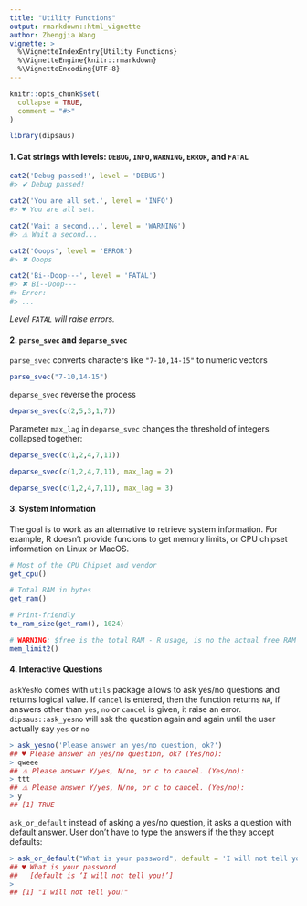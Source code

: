 ```yaml
---
title: "Utility Functions"
output: rmarkdown::html_vignette
author: Zhengjia Wang
vignette: >
  %\VignetteIndexEntry{Utility Functions}
  %\VignetteEngine{knitr::rmarkdown}
  %\VignetteEncoding{UTF-8}
---
```


```r
knitr::opts_chunk$set(
  collapse = TRUE,
  comment = "#>"
)
```

```r
library(dipsaus)
```


#### 1. Cat strings with levels: `DEBUG`, `INFO`, `WARNING`, `ERROR`, and `FATAL`

```r
cat2('Debug passed!', level = 'DEBUG')
#> ✔ Debug passed!

cat2('You are all set.', level = 'INFO')
#> ♥ You are all set.

cat2('Wait a second...', level = 'WARNING')
#> ⚠ Wait a second...

cat2('Ooops', level = 'ERROR')
#> ✖ Ooops

cat2('Bi--Doop---', level = 'FATAL')
#> ✖ Bi--Doop---
#> Error: 
#> ...
```

*Level `FATAL` will raise errors.*

#### 2. `parse_svec` and `deparse_svec`

`parse_svec` converts characters like `"7-10,14-15"` to numeric vectors

```r
parse_svec("7-10,14-15")
```

`deparse_svec` reverse the process

```r
deparse_svec(c(2,5,3,1,7))
```

Parameter `max_lag` in `deparse_svec` changes the threshold of integers collapsed together:

```r
deparse_svec(c(1,2,4,7,11))

deparse_svec(c(1,2,4,7,11), max_lag = 2)

deparse_svec(c(1,2,4,7,11), max_lag = 3)
```

#### 3. System Information

The goal is to work as an alternative to retrieve system information. For example, 
R doesn't provide funcions to get memory limits, or CPU chipset information on Linux or MacOS. 

```r
# Most of the CPU Chipset and vendor
get_cpu()

# Total RAM in bytes
get_ram()

# Print-friendly
to_ram_size(get_ram(), 1024)

# WARNING: $free is the total RAM - R usage, is no the actual free RAM
mem_limit2()
```

#### 4. Interactive Questions

`askYesNo` comes with `utils` package allows to ask yes/no questions and returns logical value. If `cancel` is entered, then the function returns `NA`, if answers other than `yes`, `no` or `cancel` is given, it raise an error. `dipsaus::ask_yesno` will ask the question again and again until the user actually say `yes` or `no`

```r
> ask_yesno('Please answer an yes/no question, ok?')
## ♥ Please answer an yes/no question, ok? (Yes/no): 
> qweee
## ⚠ Please answer Y/yes, N/no, or c to cancel. (Yes/no): 
> ttt
## ⚠ Please answer Y/yes, N/no, or c to cancel. (Yes/no): 
> y
## [1] TRUE
```

`ask_or_default` instead of asking a yes/no question, it asks a question with default answer. User don't have to type the answers if the they accept defaults:

```r
> ask_or_default("What is your password", default = 'I will not tell you!')
## ♥ What is your password
##   [default is ‘I will not tell you!’] 
>
## [1] "I will not tell you!"
```
